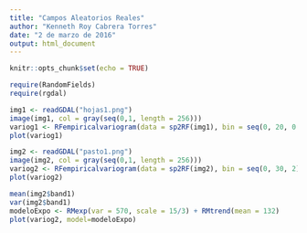 ```yaml
---
title: "Campos Aleatorios Reales"
author: "Kenneth Roy Cabrera Torres"
date: "2 de marzo de 2016"
output: html_document
---
```


```r
knitr::opts_chunk$set(echo = TRUE)
```

```r
require(RandomFields)
require(rgdal)
```

```r
img1 <- readGDAL("hojas1.png")
image(img1, col = gray(seq(0,1, length = 256)))
variog1 <- RFempiricalvariogram(data = sp2RF(img1), bin = seq(0, 20, 0.7))
plot(variog1)
```

```r
img2 <- readGDAL("pasto1.png")
image(img2, col = gray(seq(0,1, length = 256)))
variog2 <- RFempiricalvariogram(data = sp2RF(img2), bin = seq(0, 30, 2))
plot(variog2)

mean(img2$band1)
var(img2$band1)
modeloExpo <- RMexp(var = 570, scale = 15/3) + RMtrend(mean = 132)
plot(variog2, model=modeloExpo)
```


